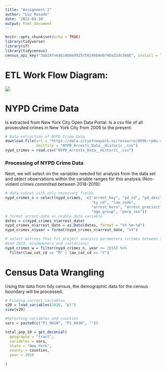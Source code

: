 ```yaml
---
title: "Assignment 2"
author: "Luz Rosado"
date: '2022-03-10'
output: html_document
---
```

```r
knitr::opts_chunk$set(echo = TRUE)
library(tidyverse)
library(sf)
library(tidycensus)
census_api_key("3ab24fe64b14b6ed92575014bb8eb74ba32dc580E", install = TRUE)
```
# ETL Work Flow Diagram:
![](https://github.com/jarosado99/GISII-Labs-Data-Work/blob/master/ETL%20Workflow.png?raw=true)


# NYPD Crime Data 
Is extracted from New York City Open Data Portal. Is a csv file of all prosecuted crimes in New York City from 2006 to the present:  
```r
# Data extraction of NYPD Crime Data
download.file(url = "https://data.cityofnewyork.us/resource/8h9b-rp9u.csv",
              destfile = "NYPD_Arrests_Data__Historic_.csv")
nypd_crimes = read.csv("NYPD_Arrests_Data__Historic_.csv")
```
### Processing of NYPD Crime Data
Next, we will select on the variables needed for analysis from the data set and select observations within the variable ranges for this analysis (Non-violent crimes committed between 2018-2019):

```r
# data subset with only necessary fields
nypd_crimes_n = select(nypd_crimes, -c("arrest_key", "pd_cd", "pd_desc", 
                                       "ky_cd", "law_code", 
                                       "arrest_boro", "arrest_precinct",
                                       "age_group", "perp_sex"))
# format arrest_date as usable date variable
dates = c(nypd_crimes_n$arrest_date)
nypd_crimes_n$arrest_date = as.Date(dates, format = "%Y-%m-%d")
nypd_crimes_n$year = format(nypd_crimes_n$arrest_date, "%Y")

# select entries that fit project analysis parameters (crimes between 2018 
#and 2019, misdemenors and violations)
nypd_crimes_w = filter(nypd_crimes_n, year >= 2018) %>%
  filter(law_cat_cd == "M" | law_cat_cd == "V")
```

# Census Data Wrangling
Using the data from tidy census, the demographic data for the census boundary will be 
processed.

```r
# Finding correct variables
v20 = load_variables(2020, "pl")
view(v20)

#Selecting variables and counties
vars = paste0(c("P1_001N", "P1_003N", ""))

total_pop_10 = get_decenial(
  geography = "tract",
  variables = vars,
  state = "New York",
  county = counties,
  year = 2010
  
)

```


